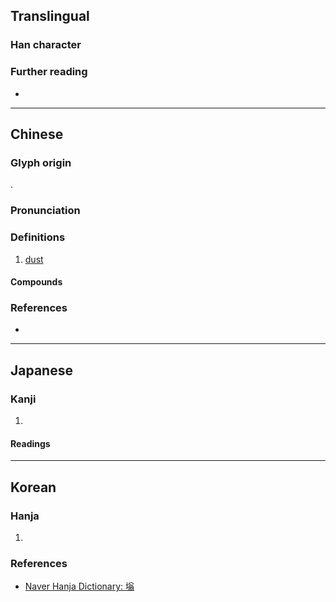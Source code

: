 {{character info}}
==Translingual==

===Han character===
{{Han char|rn=32|rad=土|as=10|sn=13|four=48127|canj=GCIM|ids=⿰土翁}}

===Further reading===
* {{Han ref|kx=0235.150|dkj=05333|dj=0473.080|hdz=10473.100|uh=5855|ud=22613|bh=DCE9|bd=56553}}

----

==Chinese==
{{zh-forms}}

===Glyph origin===
{{Han etym}}
{{Han compound|土|翁|c1=s|c2=p|ls=psc|t1=earth}}.

===Pronunciation===
{{zh-pron
|m=wěng
|c=jung2
|mc=y
|oc=y
|cat=n
}}

===Definitions===
{{head|zh|Han character}}

# [[dust]]

====Compounds====
{{zh-der|塕埲|塕塵}}

===References===
* {{R:yue:Hanzi}}

----

==Japanese==

===Kanji===
{{ja-kanji|grade=|rs=土10}}

# {{rfdef|ja|sort=土10}}

====Readings====
{{ja-readings
|on=おう,お
|kun=ちり
}}

----

==Korean==

===Hanja===
{{ko-hanja|티끌|옹}}

# {{rfdef|ko|sort=土10}}

===References===
* [https://hanja.dict.naver.com/hanja?q=塕 Naver Hanja Dictionary: 塕]